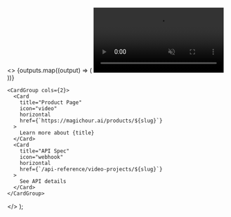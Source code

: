   <>
    <Tabs>
      {outputs.map((output) => (
        <Tab title="Example Output">
          <Frame>
            <video
              src={output.src}
              muted
              playsInline
              controls
              className="rounded-lg h-80"
              loop
            />
          </Frame>
        </Tab>
      ))}
    </Tabs>

    <CardGroup cols={2}>
      <Card
        title="Product Page"
        icon="video"
        horizontal
        href={`https://magichour.ai/products/${slug}`}
      >
        Learn more about {title}
      </Card>
      <Card
        title="API Spec"
        icon="webhook"
        horizontal
        href={`/api-reference/video-projects/${slug}`}
      >
        See API details
      </Card>
    </CardGroup>

  </>
);
